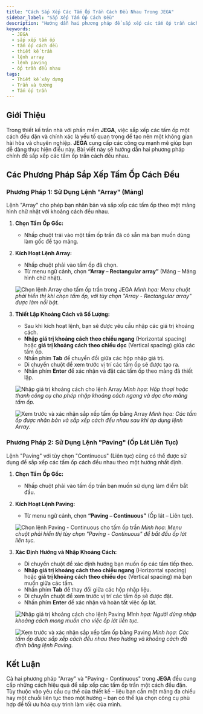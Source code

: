 ```yaml
---
title: "Cách Sắp Xếp Các Tấm Ốp Trần Cách Đều Nhau Trong JEGA"
sidebar_label: "Sắp Xếp Tấm Ốp Cách Đều"
description: "Hướng dẫn hai phương pháp để sắp xếp các tấm ốp trần cách đều nhau trong phần mềm JEGA: sử dụng lệnh Array (mảng) hoặc lệnh Paving (ốp lát liên tục)."
keywords:
  - JEGA
  - sắp xếp tấm ốp
  - tấm ốp cách đều
  - thiết kế trần
  - lệnh array
  - lệnh paving
  - ốp trần đều nhau
tags:
  - Thiết kế xây dựng
  - Trần và tường
  - Tấm ốp trần
---
```



## Giới Thiệu

Trong thiết kế trần nhà với phần mềm **JEGA**, việc sắp xếp các tấm ốp một cách đều đặn và chính xác là yếu tố quan trọng để tạo nên một không gian hài hòa và chuyên nghiệp. **JEGA** cung cấp các công cụ mạnh mẽ giúp bạn dễ dàng thực hiện điều này. Bài viết này sẽ hướng dẫn hai phương pháp chính để sắp xếp các tấm ốp trần cách đều nhau.

## Các Phương Pháp Sắp Xếp Tấm Ốp Cách Đều

### Phương Pháp 1: Sử Dụng Lệnh "Array" (Mảng)

Lệnh "Array" cho phép bạn nhân bản và sắp xếp các tấm ốp theo một mảng hình chữ nhật với khoảng cách đều nhau.

1.  **Chọn Tấm Ốp Gốc:**
    *   Nhấp chuột trái vào một tấm ốp trần đã có sẵn mà bạn muốn dùng làm gốc để tạo mảng.
2.  **Kích Hoạt Lệnh Array:**
    *   Nhấp chuột phải vào tấm ốp đã chọn.
    *   Từ menu ngữ cảnh, chọn **“Array – Rectangular array”** (Mảng – Mảng hình chữ nhật).

    ![Chọn lệnh Array cho tấm ốp trần trong JEGA](https://jega.vn/upload/photos/shares/jega/803.1.png)
    *Minh họa: Menu chuột phải hiển thị khi chọn tấm ốp, với tùy chọn "Array - Rectangular array" được làm nổi bật.*

3.  **Thiết Lập Khoảng Cách và Số Lượng:**
    *   Sau khi kích hoạt lệnh, bạn sẽ được yêu cầu nhập các giá trị khoảng cách.
    *   **Nhập giá trị khoảng cách theo chiều ngang** (Horizontal spacing) hoặc **giá trị khoảng cách theo chiều dọc** (Vertical spacing) giữa các tấm ốp.
    *   Nhấn phím **Tab** để chuyển đổi giữa các hộp nhập giá trị.
    *   Di chuyển chuột để xem trước vị trí các tấm ốp sẽ được tạo ra.
    *   Nhấn phím **Enter** để xác nhận và đặt các tấm ốp theo mảng đã thiết lập.

    ![Nhập giá trị khoảng cách cho lệnh Array](https://jega.vn/upload/photos/shares/jega/803.2.png)
    *Minh họa: Hộp thoại hoặc thanh công cụ cho phép nhập khoảng cách ngang và dọc cho mảng tấm ốp.*

    ![Xem trước và xác nhận sắp xếp tấm ốp bằng Array](https://jega.vn/upload/photos/shares/jega/803.3.png)
    *Minh họa: Các tấm ốp được nhân bản và sắp xếp cách đều nhau sau khi áp dụng lệnh Array.*

### Phương Pháp 2: Sử Dụng Lệnh "Paving" (Ốp Lát Liên Tục)

Lệnh "Paving" với tùy chọn "Continuous" (Liên tục) cũng có thể được sử dụng để sắp xếp các tấm ốp cách đều nhau theo một hướng nhất định.

1.  **Chọn Tấm Ốp Gốc:**
    *   Nhấp chuột phải vào tấm ốp trần bạn muốn sử dụng làm điểm bắt đầu.
2.  **Kích Hoạt Lệnh Paving:**
    *   Từ menu ngữ cảnh, chọn **“Paving – Continuous”** (Ốp lát – Liên tục).

    ![Chọn lệnh Paving - Continuous cho tấm ốp trần](https://jega.vn/upload/photos/shares/jega/803.4.png)
    *Minh họa: Menu chuột phải hiển thị tùy chọn "Paving - Continuous" để bắt đầu ốp lát liên tục.*

3.  **Xác Định Hướng và Nhập Khoảng Cách:**
    *   Di chuyển chuột để xác định hướng bạn muốn ốp các tấm tiếp theo.
    *   **Nhập giá trị khoảng cách theo chiều ngang** (Horizontal spacing) hoặc **giá trị khoảng cách theo chiều dọc** (Vertical spacing) mà bạn muốn giữa các tấm.
    *   Nhấn phím **Tab** để thay đổi giữa các hộp nhập liệu.
    *   Di chuyển chuột để xem trước vị trí các tấm ốp sẽ được đặt.
    *   Nhấn phím **Enter** để xác nhận và hoàn tất việc ốp lát.

    ![Nhập giá trị khoảng cách cho lệnh Paving](https://jega.vn/upload/photos/shares/jega/803.5.png)
    *Minh họa: Người dùng nhập khoảng cách mong muốn cho việc ốp lát liên tục.*

    ![Xem trước và xác nhận sắp xếp tấm ốp bằng Paving](https://jega.vn/upload/photos/shares/jega/803.6.png)
    *Minh họa: Các tấm ốp được sắp xếp cách đều nhau theo hướng và khoảng cách đã định bằng lệnh Paving.*

## Kết Luận

Cả hai phương pháp "Array" và "Paving - Continuous" trong **JEGA** đều cung cấp những cách hiệu quả để sắp xếp các tấm ốp trần một cách đều đặn. Tùy thuộc vào yêu cầu cụ thể của thiết kế – liệu bạn cần một mảng đa chiều hay một chuỗi liên tục theo một hướng – bạn có thể lựa chọn công cụ phù hợp để tối ưu hóa quy trình làm việc của mình.
